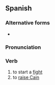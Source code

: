 ==Spanish==

===Alternative forms===
* {{alter|es|armar un san Quintín||rare}}

===Pronunciation===
{{es-IPA}}

===Verb===
{{es-verb}}

# to start a [[fight]]
# to [[raise Cain]]
#: {{ux|es|Se '''armó la de San Quintín'''.|A tremendous row/fight/quarrel broke out.}}

{{cln|es|idioms}}